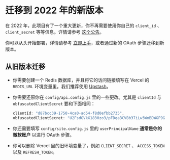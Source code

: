 # 迁移到 2022 年的新版本

在 2022 年，此项目有了一个重大更新，你不再需要使用你自己的 `client_id` 、 `client_secret` 等等信息。详情请参考 [这个公告](https://github.com/spencerwooo/onedrive-vercel-index/discussions/215)。

你可以从头开始部署，详情请参考 [立即上手](../docs/getting-started)，或者通过新的 OAuth 步骤迁移到新版本。

## 从旧版本迁移

- 你需要创建一个 Redis 数据库，并且将它的访问链接填写在 Vercel 的 `REDIS_URL` 环境变量里。我们推荐使用 [Upstash](https://vercel.com/integrations/upstash)。
- 你需要还原你在 `config/api.config.js` 里的一些更改。尤其是 `clientId` 与 `obfuscatedClientSecret` 要和下面相同：

  ```js
  clientId: "d87bcc39-1750-4ca0-ad54-f8d0efbb2735",
  obfuscatedClientSecret: "U2FsdGVkX1830zo3/pFDqaBCVBb37iLw3WnBDWGF9GIB2f4apzv0roemp8Y+iIxI3Ih5ecyukqELQEGzZlYiWg=="
  ```

- 你还需要填写 `config/site.config.js` 里的 `userPrincipalName` **通常是你的微软账户** 以进行 OAuth 步骤。
- 你可以删除 Vercel 里的旧环境变量了，例如 `CLIENT_SECRET` 、 `ACCESS_TOKEN` 以及 `REFRESH_TOKEN`。
